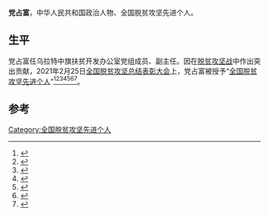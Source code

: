 '''党占富'''，中华人民共和国政治人物、全国脱贫攻坚先进个人。

== 生平 ==
党占富任乌拉特中旗扶贫开发办公室党组成员、副主任。因在[[脱贫攻坚战|脱贫攻坚战]]中作出突出贡献，2021年2月25日[[全国脱贫攻坚总结表彰大会|全国脱贫攻坚总结表彰大会]]上，党占富被授予“[[全国脱贫攻坚先进个人|全国脱贫攻坚先进个人]]”<ref>{{Cite web|title=关于全国脱贫攻坚先进个人先进集体拟表彰对象的公示|url=https://www.chinanews.com/gn/2021/02-10/9409480.shtml|accessdate=2021-03-12|work=[[中新网|中新网]]|archive-date=2021-02-15|archive-url=https://web.archive.org/web/20210215003222/http://www.chinanews.com/gn/2021/02-10/9409480.shtml|dead-url=no}}</ref><ref>{{Cite web|title=全国脱贫攻坚1981名先进个人和1501个先进集体名单发布|url=https://www.thepaper.cn/newsDetail_forward_11460123|accessdate=2021-03-12|work=[[澎湃新闻|澎湃新闻]]|archive-date=2021-02-28|archive-url=https://web.archive.org/web/20210228125058/https://www.thepaper.cn/newsDetail_forward_11460123|dead-url=no}}</ref><ref>{{Cite web|title=全国脱贫攻坚先进个人1981名、先进集体1501个 名单公布|url=https://www.bjnews.com.cn/detail/161425514215596.html|accessdate=2021-03-12|work=[[北京新闻网|北京新闻网]]|archive-date=2021-08-20|archive-url=https://web.archive.org/web/20210820171915/https://www.bjnews.com.cn/detail/161425514215596.html|dead-url=no}}</ref><ref>{{cite web | title=关于表彰全国脱贫攻坚先进个人和先进集体的决定 | website=人民日报 | date=2013-07-17 | url=http://paper.people.com.cn/rmrb/html/2021-02/26/nw.D110000renmrb_20210226_4-03.htm | language=zh | access-date=2021-03-17 | archive-date=2021-08-13 | archive-url=https://web.archive.org/web/20210813225632/http://paper.people.com.cn/rmrb/html/2021-02/26/nw.D110000renmrb_20210226_4-03.htm | dead-url=no }}</ref><ref>{{cite web | title=全国脱贫攻坚先进个人名单 | website=光明日报-光明网 | url=https://epaper.gmw.cn/gmrb/html/2021-02/26/nw.D110000gmrb_20210226_1-08.htm | language=zh | access-date=2021-03-17 | archive-date=2021-12-03 | archive-url=https://web.archive.org/web/20211203003331/https://epaper.gmw.cn/gmrb/html/2021-02/26/nw.D110000gmrb_20210226_1-08.htm | dead-url=no }}</ref><ref>{{cite web | title=全国脱贫攻坚1981名先进个人和1501个先进集体名单发布 | website=东方网 | date=2021-02-25 | url=https://n.eastday.com/pnews/161425172177019915 | language=zh | access-date=2021-03-17 | archive-date=2021-12-03 | archive-url=https://web.archive.org/web/20211203003339/https://n.eastday.com/pnews/161425172177019915 | dead-url=no }}</ref><ref>{{cite web | title=中共中央国务院关于表彰全国脱贫攻坚先进个人和先进集体的决定 | website=[[环球网|环球网]] | url=https://china.huanqiu.com/article/424sBpZGkdl | language=zh | access-date=2021-03-17 | archive-date=2021-08-20 | archive-url=https://web.archive.org/web/20210820144800/https://china.huanqiu.com/article/424sBpZGkdl | dead-url=no }}</ref>。

==参考==
{{Reflist}}

[[Category:全国脱贫攻坚先进个人|Category:全国脱贫攻坚先进个人]]